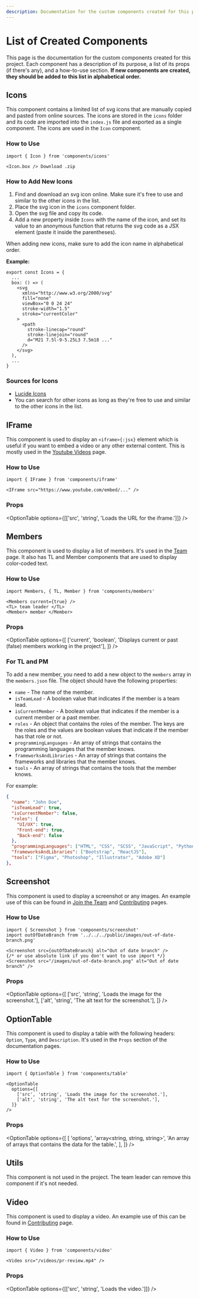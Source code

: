 ```yaml
---
description: Documentation for the custom components created for this project.
---
```



# List of Created Components

This page is the documentation for the custom components created for this project. Each component has a description of its purpose, a list of its props (if there's any), and a how-to-use section.
**If new components are created, they should be added to this list in alphabetical order.**

## Icons

This component contains a limited list of svg icons that are manually copied and pasted from online sources. The icons are stored in the `icons` folder and its code are imported into the `index.js` file and exported as a single component. The icons are used in the `Icon` component.

### How to Use

```mdx
import { Icon } from 'components/icons'

<Icon.box /> Download .zip
```

### How to Add New Icons

1. Find and download an svg icon online. Make sure it's free to use and similar to the other icons in the list.
2. Place the svg icon in the `icons` component folder.
3. Open the svg file and copy its code.
4. Add a new property inside `Icons` with the name of the icon, and set its value to an anonymous function that returns the svg code as a JSX element (paste it inside the parentheses).

<Callout>When adding new icons, make sure to add the icon name in alphabetical order.</Callout>

**Example:**

```tsx
export const Icons = {
  ...
  box: () => (
    <svg
      xmlns="http://www.w3.org/2000/svg"
      fill="none"
      viewBox="0 0 24 24"
      stroke-width="1.5"
      stroke="currentColor"
    >
      <path
        stroke-linecap="round"
        stroke-linejoin="round"
        d="M21 7.5l-9-5.25L3 7.5m18 ..."
      />
    </svg>
  ),
  ...
}
```

### Sources for Icons

- [Lucide Icons](https://lucide.dev/icons/)
- You can search for other icons as long as they're free to use and similar to the other icons in the list.

## IFrame

This component is used to display an `<iframe>{:jsx}` element which is useful if you want to embed a video or any other external content. This is mostly used in the [Youtube Videos](/getting-started/primer/videos) page.

### How to Use

```mdx
import { IFrame } from 'components/iframe'

<IFrame src="https://www.youtube.com/embed/..." />
```

### Props

<OptionTable options={[['src', 'string', 'Loads the URL for the iframe.']]} />

## Members

This component is used to display a list of members. It's used in the [Team](/team#current-members) page. It also has <TL>TL</TL> and <Member>Member</Member> components that are used to display color-coded text.

### How to Use

```mdx
import Members, { TL, Member } from 'components/members'

<Members current={true} />
<TL> team leader </TL>
<Member> member </Member>
```

### Props

<OptionTable
  options={[
    ['current', 'boolean', 'Displays current or past (false) members working in the project'],
  ]}
/>

### For TL and PM

To add a new member, you need to add a new object to the `members` array in the `members.json` file. The object should have the following properties:

- `name` - The name of the member.
- `isTeamLead` - A boolean value that indicates if the member is a team lead.
- `isCurrentMember` - A boolean value that indicates if the member is a current member or a past member.
- `roles` - An object that contains the roles of the member. The keys are the roles and the values are boolean values that indicate if the member has that role or not.
- `programmingLanguages` - An array of strings that contains the programming languages that the member knows.
- `frameworksAndLibraries` - An array of strings that contains the frameworks and libraries that the member knows.
- `tools` - An array of strings that contains the tools that the member knows.

For example:

```json copy
{
  "name": "John Doe",
  "isTeamLead": true,
  "isCurrentMember": false,
  "roles": {
    "UI/UX": true,
    "Front-end": true,
    "Back-end": false
  },
  "programmingLanguages": ["HTML", "CSS", "SCSS", "JavaScript", "Python", "C++"],
  "frameworksAndLibraries": ["Bootstrap", "ReactJS"],
  "tools": ["Figma", "Photoshop", "Illustrator", "Adobe XD"]
},
```

## Screenshot

This component is used to display a screenshot or any images. An example use of this can be found in [Join the Team](/getting-started/join#select-roles) and [Contributing](/getting-started/workflow/contributing#pull-request-pr) pages.

### How to Use

```mdx
import { Screenshot } from 'components/screenshot'
import outOfDateBranch from '../../../public/images/out-of-date-branch.png'

<Screenshot src={outOfDateBranch} alt="Out of date branch" />
{/* or use absolute link if you don't want to use import */}
<Screenshot src="/images/out-of-date-branch.png" alt="Out of date branch" />
```

### Props

<OptionTable
  options={[
    ['src', 'string', 'Loads the image for the screenshot.'],
    ['alt', 'string', 'The alt text for the screenshot.'],
  ]}
/>

## OptionTable

This component is used to display a table with the following headers: `Option`, `Type`, and `Description`. It's used in the `Props` section of the documentation pages.

### How to Use

```mdx
import { OptionTable } from 'components/table'

<OptionTable
  options={[
    ['src', 'string', 'Loads the image for the screenshot.'],
    ['alt', 'string', 'The alt text for the screenshot.'],
  ]}
/>
```

### Props

<OptionTable
  options={[
    [
      'options',
      'array<string, string, string>',
      'An array of arrays that contains the data for the table.',
    ],
  ]}
/>

## Utils

<Callout type="error">
  This component is not used in the project. The <TL>team leader</TL> can remove this component if
  it's not needed.
</Callout>

## Video

This component is used to display a video. An example use of this can be found in [Contributing](/getting-started/workflow/contributing#notify-the-team-for-code-review) page.

### How to Use

```mdx
import { Video } from 'components/video'

<Video src="/videos/pr-review.mp4" />
```

### Props

<OptionTable options={[['src', 'string', 'Loads the video.']]} />
